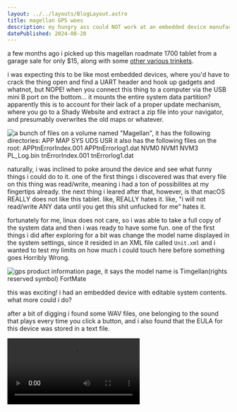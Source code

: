 ```yaml
---
layout: ../../layouts/BlogLayout.astro
title: magellan GPS woes
description: my hungry ass could NOT work at an embedded device manufacturing plant
datePublished: 2024-08-20
---
```


a few months ago i picked up this magellan roadmate 1700 tablet from a garage sale for only $15, along with some [other various trinkets](https://wetdry.world/@thememesniper/112808712085232597).

i was expecting this to be like most embedded devices, where you'd have to crack the thing open and find a UART header and hook up gadgets and whatnot, but NOPE! when you connect this thing to a computer via the USB mini B port on the bottom... it mounts the entire system data partition? apparently this is to account for their lack of a proper update mechanism, where you go to a Shady Website and extract a zip file into your navigator, and presumably overwrites the old maps or whatever.

![a bunch of files on a volume named "Magellan", it has the following directories: APP MAP SYS UDS USR it also has the following files on the root: APPtnErrorIndex.001 APPtnErrorlog1.dat NVM0 NVM1 NVM3 PL_Log.bin tnErrorIndex.001 tnErrorlog1.dat](../../images/blog/magellan-gps-woes/system-data.png)

naturally, i was inclined to poke around the device and see what funny things i could do to it. one of the first things i discovered was that every file on this thing was read/write, meaning i had a ton of possibilites at my fingertips already. the next thing i leared after that, however, is that macOS REALLY does not like this tablet. like, REALLY hates it. like, "i will not read/write ANY data until you get this shit unfucked for me" hates it.

fortunately for me, linux does not care, so i was able to take a full copy of the system data and then i was ready to have some fun. one of the first things i did after exploring for a bit was change the model name displayed in the system settings, since it resided in an XML file called `Unit.xml` and i wanted to test my limits on how much i could touch here before something goes Horribly Wrong.

![gps product information page, it says the model name is Timgellan(rights reserved symbol) FortMate](../../images/blog/magellan-gps-woes/model-name.jpg)

this was exciting! i had an embedded device with editable system contents. what more could i do?

after a bit of digging i found some WAV files, one belonging to the sound that plays every time you click a button, and i also found that the EULA for this device was stored in a text file.

<video controls src="/videos/blog/magellan-gps-woes/founder-of-epic-eula.mp4" alt="video of me opening the EULA on the gps tablet, where it says Magellan End-User License Agreement: I'm Tim Sweeney I'm the founder of Epic Games. i click the back button and it plays the line from the owner of epic games house tour video" />

after this, there wasn't really much i could do. i did try to launch the other binaries on the tablet by abusing the `Unit.xml` file i found earlier in combination with `Startup.xml`. `Unit.xml` also happened to keep track of which apps were on the system.

here's a list of how the binaries interacted with the system:

- `mgnshell.exe`: makes system bootloop, will crash `Navigator.exe` with an access violation if you try to use USB with it resident in memory
- `mgnQCS.exe`: does nothing
- `FAEWindow.exe`: does nothing
- `MassStorageFix.exe`: does nothing
- `Navigator.exe`: provides the map UI, probably a bad idea to try and launch this a second time, so i didn't try it

after this i was stumped on what to do next. since this is a pretty exotic machine (WinCE, 32-bit ARM), there wasn't much in the way for me to just make programs for this thing. i tried looking up how to get deeper into this system but all the sites i would go to in search of this information either led me to a dead link or something that didn't work.  according to [reports from people who were able to get to the bottom of this before me](https://ripitapart.com/2019/08/30/hacking-into-windows-ce-and-doom-on-the-magellan-roadmate-1412-gps-receiver/), it doesn't have any of the usual windows binaries (`cmd.exe`, `explorer.exe`, etc.) so that was a dead end. as far as i can tell all the toolchains for compiling stuff for this platform are dead in the water, so that option didn't exist either.

i know that the blog post i linked up here had the guy running some definitely not stock programs, but i wanted to have something funny beyond "It runs DOOM" (okay my wetdry-corrupted definiton of "funny" might not be helping here)

so after this i just tried to replace more files and see what happens. i tried replacing the button sound with the entirety of [Owner of epic games house tour!](https://www.youtube.com/watch?v=lRGUKMKadJ8), and what happens next will probably not shock you.

# The souls of the damned were released

as soon as it went past 5 seconds, i jumped in my chair. it started making screeching sounds which i can only assume is because of a buffer overrun in the audio player. after that i quickly muffled the speaker with electrical tape and replaced it with an audio file that won't do that again.

# conclusion

so we learned that embedded devices with speakers are the devil and WinCE is dead. what's next to do in my endless journey of exploring embedded devices? [hmmmmmmm....](https://wetdry.world/@thememesniper/112990078315111364) hopefully something without a speaker... 😵‍💫



